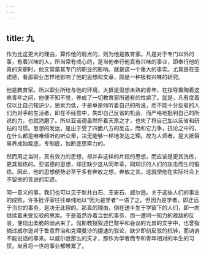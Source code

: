 ```yaml
---
---
---
```

title: 九
---



作为比这更大的理由，算作他的弱点的，则为他是教育家。凡是对于专门以外的事，有着兴味的人，所当常有戒心的，是当他奉行他真有兴味的事业，即奉行他的真的天职时，他又常蒙其专门的职业的影响。就是这一个重大的事实。尤其是在亚诺德，看那职业怎样地影响了他的思想和文章，颇是一种极有兴味的研究。

他是教育家。所以职业所给与他的环境，大抵是思想未熟的青年，在指导熏陶着这些青年之间，他便不知不觉，养成了一切教育家所通有的性癖了。就是，凡有度着仅以比自己知识少，思索力低，于是单是倾听着自己的所说，而不能十分反驳的人们为对手的生活者，即在不经意中，失却自己反省的机会，而严格地批判自己的所说的力，也就消磨了。所以亚诺德虽然怀着天禀之才，也失了将自己加以反省和研钻的习惯。思想的发达，是出于受了四面八方的反击，而和它力争，抗论之中的，在什么都是唯唯倾听的听众里，决无能够一样地发达之理。故为人师者，是大抵容易养成独裁底，专制底，独断底思索力的。

然而用之当时，真有效力的思想，却并非这样的片段的思想，而应该是更其洗练，更其锻炼的。亚诺德的思想，却正缺少这从同年辈，同知识的人们的攻击而生的锻炼。因此，他的思想便势必至于多有奔放之想，奔放之言。这就使他在实际社会上不留他的言说的实迹。

同一意义的事，我们也可以见于新井白石、王安石、威尔逊。关于这些人们的事业的成败，许多批评家往往单纯地以“因为是学者”一语了之。但因为是学者，即迂远于当世的事务，是决无此理的。那真的理由，倒在送半生于学窗下的人们，即一向继续着未受反驳的思索。于是虽然办着当世的事务，而一遭同一知力的政敌的反驳，便现出柔脆的弱点来了。侃斯教授叙述巴黎平和会议的光景的文字中，也曾指摘过威尔逊对于鲁意乔治和克理曼沙的捷速的驳论，缺少即刻反驳的机转，而讷讷不能说话的事来。以威尔逊那么的天才，那作为学者而专和青年相对的半生的习惯，尚且将一世的事业都带累了。
